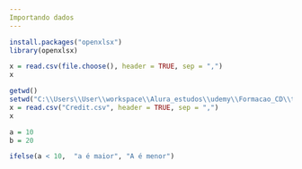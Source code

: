```yaml
---
Importando dados
---
```

```r
install.packages("openxlsx")
library(openxlsx)
```
```r
x = read.csv(file.choose(), header = TRUE, sep = ",")
x
```
```r
getwd()
setwd("C:\\Users\\User\\workspace\\Alura_estudos\\udemy\\Formacao_CD\\todos_os_arquivos")
x = read.csv("Credit.csv", header = TRUE, sep = ",")
x

```

```r
a = 10
b = 20

```

```r
ifelse(a < 10,  "a é maior", "A é menor")
```

